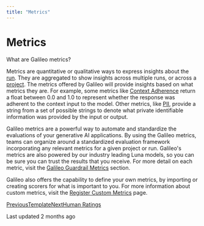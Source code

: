 ```yaml
---
title: "Metrics"
---
```


# Metrics

What are Galileo metrics?

Metrics are quantitative or qualitative ways to express insights about the [run](/galileo/gen-ai-studio-products/galileo-evaluate/concepts/run). They are aggregated to show insights across multiple runs, or across a [project](/galileo/gen-ai-studio-products/galileo-evaluate/concepts/project). The metrics offered by Galileo will provide insights based on what metrics they are. For example, some metrics like [Context Adherence](/galileo/gen-ai-studio-products/guardrail-store/context-adherence) return a float between 0.0 and 1.0 to represent whether the response was adherent to the context input to the model. Other metrics, like [PII](/galileo/gen-ai-studio-products/guardrail-store/private-identifiable-information), provide a string from a set of possible strings to denote what private identifiable information was provided by the input or output.

Galileo metrics are a powerful way to automate and standardize the evaluations of your generative AI applications. By using the Galileo metrics, teams can organize around a standardized evaluation framework incorporating any relevant metrics for a given project or run. Galileo's metrics are also powered by our industry leading Luna models, so you can be sure you can trust the results that you receive. For more detail on each metric, visit the [Galileo Guardrail Metrics](/galileo/gen-ai-studio-products/guardrail-store) section.

Galileo also offers the capability to define your own metrics, by importing or creating scorers for what is important to you. For more information about custom metrics, visit the [Register Custom Metrics](/galileo/gen-ai-studio-products/galileo-evaluate/how-to/registering-and-using-custom-metrics) page.

[PreviousTemplate](/galileo/gen-ai-studio-products/galileo-evaluate/concepts/template)[NextHuman Ratings](/galileo/gen-ai-studio-products/galileo-evaluate/concepts/human-ratings)

Last updated 2 months ago